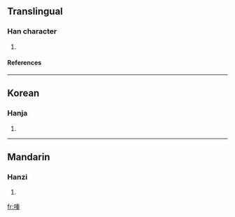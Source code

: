 ==Translingual==
===Han character===
{{Han char|rn=30|rad=口|as=09|sn=12|four=|canj=口竹十土 (RHJG)}}
# {{defn|Han|sort=口09}}
====References====
{{Han ref|kx=0199.160|dkj=03964|dj=0421.070|hdz=10656.110|uh=55A0|ud=21920}}
----
==Korean==
===Hanja===
{{ko-hanja|hangeul=종|rv=jong|mr=chong}}
# {{defn|Korean}}
----
==Mandarin==
===Hanzi===
{{cmn-hanzi|pin=[[zhǒng]] ([[zhong3]])|wg=chung<sup>3</sup>}}
# {{defn|Mandarin}}

[[fr:喠]]